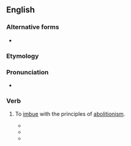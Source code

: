 ==English==

===Alternative forms===
* {{l|en|abolitionise}}

===Etymology===
{{suffix|abolition|ize|lang=en}}

===Pronunciation===
* {{a|US}} {{IPA|/ˌæb.əˈlɪʃ.n̩ˌaɪz/|lang=en}}

===Verb===
{{en-verb|abolitioniz}}

# {{lb|en|transitive|rare|obsolete}} To [[imbue]] with the principles of [[abolitionism]].
#* {{quote-journal|lang=en|date=June 28 1838|magazine=The Emancipator|title=From the Philanthropist Depository of the Ohio A. S. Society|volume=III|number=9|page=36|passage=It will '''abolitionize''' the world. It will remove all objections but such as spring from negro prejudice.}}
#* {{quote-journal|lang=en|date=May 13 1858|magazine=New York Observer and Chronicle|volume=36|issue=19|page=150|passage=The public mind has been naturally excited on the position of the American Tract Society, threatened as it has been for months past by a party of revolutionists, determined to expel its Executive Committee, and '''abolitionize''' the institution.}}
#* {{quote-journal|lang=en|date=August 13 1865|title=Letter from Galveston|work=The New-Orleans Times|page=3|passage=The question is, will the people, by a constitutional provision, '''abolitionize''' the State and thereby legalize the unconstitutional acts of the Administration for the abolition of slavery?}}
